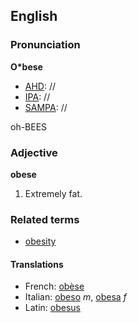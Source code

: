 ==English==
===Pronunciation===
'''O*bese'''
*[[AHD]]: //
*[[IPA]]: //
*[[SAMPA]]: //
oh-BEES

===Adjective===
'''obese'''

#Extremely fat.

===Related terms===
*[[obesity]]

====Translations====
*French: [[obèse]]
*Italian: [[obeso]] ''m'', [[obesa]] ''f''
*Latin: [[obesus]]